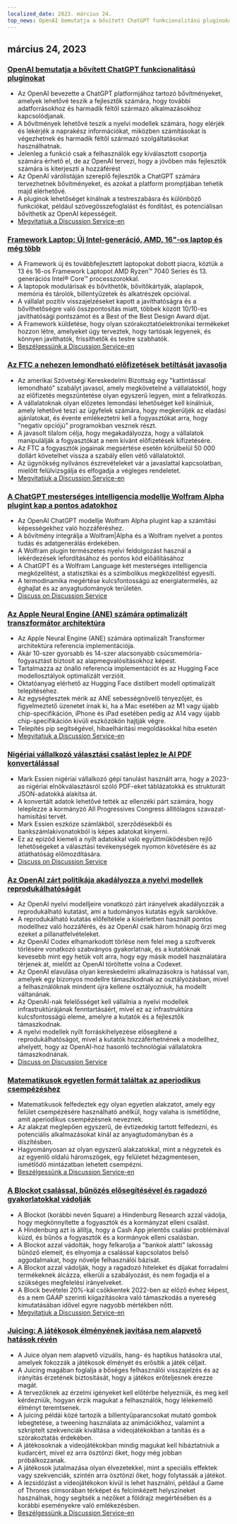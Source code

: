 ```yaml
---
localized_date: 2023. március 24.
top_news: OpenAI bemutatja a bővített ChatGPT funkcionalitású pluginokat
---
```




<CallToAction />

<Steps>

## március 24, 2023

### [OpenAI bemutatja a bővített ChatGPT funkcionalitású pluginokat](https://openai.com/blog/chatgpt-plugins)

- Az OpenAI bevezette a ChatGPT platformjához tartozó bővítményeket, amelyek lehetővé teszik a fejlesztők számára, hogy további adatforrásokhoz és harmadik féltől származó alkalmazásokhoz kapcsolódjanak.
- A bővítmények lehetővé teszik a nyelvi modellek számára, hogy elérjék és lekérjék a naprakész információkat, miközben számításokat is végezhetnek és harmadik féltől származó szolgáltatásokat használhatnak.
- Jelenleg a funkció csak a felhasználók egy kiválasztott csoportja számára érhető el, de az OpenAI tervezi, hogy a jövőben más fejlesztők számára is kiterjeszti a hozzáférést
- Az OpenAI várólistáján szereplő fejlesztők a ChatGPT számára tervezhetnek bővítményeket, és azokat a platform promptjában tehetik majd elérhetővé.
- A pluginok lehetőséget kínálnak a testreszabásra és különböző funkciókat, például szövegösszefoglalást és fordítást, és potenciálisan bővíthetik az OpenAI képességeit.
- [Megvitatjuk a Discussion Service-en](http://news.ycombinator.com/item?id=35277677)

### [Framework Laptop: Új Intel-generáció, AMD, 16"-os laptop és még több](https://frame.work/)

- A Framework új és továbbfejlesztett laptopokat dobott piacra, köztük a 13 és 16-os Framework Laptopot AMD Ryzen™ 7040 Series és 13. generációs Intel® Core™ processzorokkal.
- A laptopok modulárisak és bővíthetők, bővítőkártyák, alaplapok, memória és tárolók, billentyűzetek és alkatrészek opcióival.
- A vállalat pozitív visszajelzéseket kapott a javíthatóságra és a bővíthetőségre való összpontosítás miatt, többek között 10/10-es javíthatósági pontszámot és a Best of the Best Design Award díjat.
- A Framework küldetése, hogy olyan szórakoztatóelektronikai termékeket hozzon létre, amelyeket úgy terveztek, hogy tartósak legyenek, és könnyen javíthatók, frissíthetők és testre szabhatók.
- [Beszélgessünk a Discussion Service-en](http://news.ycombinator.com/item?id=35277660)

### [Az FTC a nehezen lemondható előfizetések betiltását javasolja](https://www.theverge.com/2023/3/23/23652373/ftc-click-to-cancel-subscription-service-dark-patterns-ban)

- Az amerikai Szövetségi Kereskedelmi Bizottság egy "kattintással lemondható" szabályt javasol, amely megkövetelné a vállalatoktól, hogy az előfizetés megszüntetése olyan egyszerű legyen, mint a feliratkozás.
- A vállalatoknak olyan előzetes lemondási lehetőséget kell kínálniuk, amely lehetővé teszi az ügyfelek számára, hogy megkerüljék az eladási ajánlatokat, és évente emlékeztetni kell a fogyasztókat arra, hogy "negatív opciójú" programokban vesznek részt.
- A javasolt tilalom célja, hogy megakadályozza, hogy a vállalatok manipulálják a fogyasztókat a nem kívánt előfizetések kifizetésére.
- Az FTC a fogyasztók jogainak megsértése esetén körülbelül 50 000 dollárt követelhet vissza a szabály ellen vétő vállalatoktól.
- Az ügynökség nyilvános észrevételeket vár a javaslattal kapcsolatban, mielőtt felülvizsgálja és elfogadja a végleges rendeletet.
- [Megvitatjuk a Discussion Service-en](http://news.ycombinator.com/item?id=35274519)

### [A ChatGPT mesterséges intelligencia modellje Wolfram Alpha plugint kap a pontos adatokhoz](https://writings.stephenwolfram.com/2023/03/chatgpt-gets-its-wolfram-superpowers/)

- Az OpenAI ChatGPT modellje Wolfram Alpha plugint kap a számítási képességekhez való hozzáféréshez.
- A bővítmény integrálja a Wolfram|Alpha és a Wolfram nyelvet a pontos tudás és adatgenerálás érdekében.
- A Wolfram plugin természetes nyelvi feldolgozást használ a lekérdezések lefordításához és pontos kód előállításához
- A ChatGPT és a Wolfram Language két mesterséges intelligencia megközelítést, a statisztikai és a szimbolikus megközelítést egyesíti.
- A termodinamika megértése kulcsfontosságú az energiatermelés, az éghajlat és az anyagtudományok területén.
- [Discuss on Discussion Service](http://news.ycombinator.com/item?id=35277925)

### [Az Apple Neural Engine (ANE) számára optimalizált transzformátor architektúra](https://github.com/apple/ml-ane-transformers)

- Az Apple Neural Engine (ANE) számára optimalizált Transformer architektúra referencia implementációja.
- Akár 10-szer gyorsabb és 14-szer alacsonyabb csúcsmemória-fogyasztást biztosít az alapmegvalósításokhoz képest.
- Tartalmazza az önálló referencia implementációt és az Hugging Face modellosztályok optimalizált verzióit.
- Oktatóanyag elérhető az Hugging Face distilbert modell optimalizált telepítéséhez.
- Az egységtesztek mérik az ANE sebességnövelő tényezőjét, és figyelmeztető üzenetet írnak ki, ha a Mac esetében az M1 vagy újabb chip-specifikáción, iPhone és iPad esetében pedig az A14 vagy újabb chip-specifikáción kívüli eszközökön hajtják végre.
- Telepítés pip segítségével, hibaelhárítási megoldásokkal hiba esetén
- [Megvitatjuk a Discussion Service-en](http://news.ycombinator.com/item?id=35282325)

### [Nigériai vállalkozó választási csalást leplez le AI PDF konvertálással](https://markessien.com/posts/drama_of_transcription/)

- Mark Essien nigériai vállalkozó gépi tanulást használt arra, hogy a 2023-as nigériai elnökválasztásról szóló PDF-eket táblázatokká és strukturált JSON-adatokká alakítsa át.
- A konvertált adatok lehetővé tették az ellenzéki párt számára, hogy leleplezze a kormányzó All Progressives Congress állítólagos szavazat-hamisítási tervét.
- Mark Essien eszköze számlákból, szerződésekből és bankszámlakivonatokból is képes adatokat kinyerni.
- Ez az epizód kiemeli a nyílt adatokkal való együttműködésben rejlő lehetőségeket a választási tevékenységek nyomon követésére és az átláthatóság előmozdítására.
- [Discuss on Discussion Service](http://news.ycombinator.com/item?id=35272227)

### [Az OpenAI zárt politikája akadályozza a nyelvi modellek reprodukálhatóságát](https://aisnakeoil.substack.com/p/openais-policies-hinder-reproducible)

- Az OpenAI nyelvi modelljeire vonatkozó zárt irányelvek akadályozzák a reprodukálható kutatást, ami a tudományos kutatás egyik sarokköve.
- A reprodukálható kutatás előfeltétele a kísérletben használt pontos modellhez való hozzáférés, és az OpenAI csak három hónapig őrzi meg ezeket a pillanatfelvételeket.
- Az OpenAI Codex elhamarkodott törlése nem felel meg a szoftverek törlésére vonatkozó szabványos gyakorlatnak, és a kutatóknak kevesebb mint egy hetük volt arra, hogy egy másik modell használatára térjenek át, mielőtt az OpenAI töröltette volna a Codexet.
- Az OpenAI elavulása olyan kereskedelmi alkalmazásokra is hatással van, amelyek egy bizonyos modellre támaszkodnak az osztályozásban, mivel a felhasználóknak mindent újra kellene osztályozniuk, ha modellt váltanának.
- Az OpenAI-nak felelősséget kell vállalnia a nyelvi modellek infrastruktúrájának fenntartásáért, mivel ez az infrastruktúra kulcsfontosságú eleme, amelyre a kutatók és a fejlesztők támaszkodnak.
- A nyelvi modellek nyílt forráskihelyezése elősegítené a reprodukálhatóságot, mivel a kutatók hozzáférhetnének a modellhez, ahelyett, hogy az OpenAI-hoz hasonló technológiai vállalatokra támaszkodnának.
- [Discuss on Discussion Service](http://news.ycombinator.com/item?id=35269304)

### [Matematikusok egyetlen formát találtak az aperiodikus csempézéshez](https://www.newscientist.com/article/2365363-mathematicians-discover-shape-that-can-tile-a-wall-and-never-repeat/)

- Matematikusok felfedeztek egy olyan egyetlen alakzatot, amely egy felület csempézésére használható anélkül, hogy valaha is ismétlődne, amit aperiodikus csempézésnek neveznek.
- Az alakzat meglepően egyszerű, de évtizedekig tartott felfedezni, és potenciális alkalmazásokat kínál az anyagtudományban és a díszítésben.
- Hagyományosan az olyan egyszerű alakzatokkal, mint a négyzetek és az egyenlő oldalú háromszögek, egy felületet hézagmentesen, ismétlődő mintázatban lehetett csempézni.
- [Beszélgessünk a Discussion Service-en](http://news.ycombinator.com/item?id=35273707)

### [A Blockot csalással, bűnözés elősegítésével és ragadozó gyakorlatokkal vádolják](https://hindenburgresearch.com/block/)

- A Blockot (korábbi nevén Square) a Hindenburg Research azzal vádolja, hogy megkönnyítette a fogyasztók és a kormányzat elleni csalást.
- A Hindenburg azt is állítja, hogy a Cash App jelentős csalási problémával küzd, és bűnös a fogyasztók és a kormányok elleni csalásban.
- A Blockot azzal vádolták, hogy felkarolja a "bankok alatti" lakosság bűnöző elemeit, és elnyomja a csalással kapcsolatos belső aggodalmakat, hogy növelje felhasználói bázisát.
- A Blockot azzal vádolják, hogy a ragadozó hiteleket és díjakat forradalmi termékeknek álcázza, elkerüli a szabályozást, és nem fogadja el a szükséges megfelelési irányelveket.
- A Block bevételei 20%-kal csökkentek 2022-ben az előző évhez képest, és a nem GAAP szerinti kiigazításokra való támaszkodás a nyereség kimutatásában idővel egyre nagyobb mértékben nőtt.
- [Megvitatjuk a Discussion Service-en](http://news.ycombinator.com/item?id=35273782)

### [Juicing: A játékosok élményének javítása nem alapvető hatások révén](https://garden.bradwoods.io/notes/design/juice)

- A Juice olyan nem alapvető vizuális, hang- és haptikus hatásokra utal, amelyek fokozzák a játékosok élményét és erősítik a játék céljait.
- A Juicing magában foglalja a bőséges felhasználói visszajelzés és az irányítás érzetének biztosítását, hogy a játékos erőteljesnek érezze magát.
- A tervezőknek az érzelmi igényeket kell előtérbe helyezniük, és meg kell kérdezniük, hogyan érzik magukat a felhasználók, hogy lélekemelő élményt teremtsenek.
- A juicing példái közé tartozik a billentyűparancsokat mutató gombok lebegtetése, a tweening használata az animációkhoz, valamint a szkriptelt szekvenciák kiváltása a videojátékokban a tanítás és a szórakoztatás érdekében.
- A játékosoknak a videojátékokban mindig magukat kell hibáztatniuk a kudarcért, mivel ez arra ösztönzi őket, hogy még jobban próbálkozzanak.
- A játékosok jutalmazása olyan élvezetekkel, mint a speciális effektek vagy szekvenciák, szintén arra ösztönzi őket, hogy folytassák a játékot.
- A lezsidózást a videojátékokon kívül is lehet használni, például a Game of Thrones címsorában térképet és felcímkézett helyszíneket használnak, hogy segítsék a nézőket a földrajz megértésében és a korábbi eseményekre való emlékezésben.
- [Beszélgessünk a Discussion Service-en](http://news.ycombinator.com/item?id=35273139)

</Steps>
